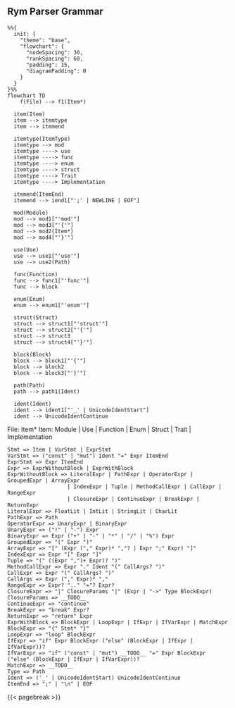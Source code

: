 ## Rym Parser Grammar

```mermaid
%%{
  init: {
    "theme": "base",
    "flowchart": {
      "nodeSpacing": 30,
      "rankSpacing": 60,
      "padding": 15,
      "diagramPadding": 0
    }
  }
}%%
flowchart TD
	f(File) --> f1(Item*)

  item(Item)
  item --> itemtype
  item --> itemend

  itemtype(ItemType)
  itemtype --> mod
  itemtype ----> use
  itemtype ----> func
  itemtype ----> enum
  itemtype ----> struct
  itemtype ----> Trait
  itemtype ----> Implementation

  itemend(ItemEnd)
  itemend --> iend1["';' | NEWLINE | EOF"]

  mod(Module)
  mod --> mod1["'mod'"]
  mod --> mod3["'{'"]
  mod --> mod2(Item*)
  mod --> mod4["'}'"]

  use(Use)
  use --> use1["'use'"]
  use --> use2(Path)

  func(Function)
  func --> func1["'func'"]
  func --> block

  enum(Enum)
  enum --> enum1["'enum'"]

  struct(Struct)
  struct --> struct1["'struct'"]
  struct --> struct2["'{'"]
  struct --> struct3
  struct --> struct4["'}'"]

  block(Block)
  block --> block1["'{'"]
  block --> block2
  block --> block3["'}'"]

  path(Path)
  path --> path1(Ident)

  ident(Ident)
  ident --> ident1["'_' | UnicodeIdentStart"]
  ident --> UnicodeIdentContinue
```

File: Item\*
Item: Module | Use | Function | Enum | Struct | Trait | Implementation

```
Stmt => Item | VarStmt | ExprStmt
VarStmt => ("const" | "mut") Ident "=" Expr ItemEnd
ExprStmt => Expr ItemEnd
Expr => ExprWithoutBlock | ExprWithBlock
ExprWithoutBlock => LiteralExpr | PathExpr | OperatorExpr | GroupedExpr | ArrayExpr
                   | IndexExpr | Tuple | MethodCallExpr | CallExpr | RangeExpr
                   | ClosureExpr | ContinueExpr | BreakExpr | ReturnExpr
LiteralExpr => FloatLit | IntLit | StringLit | CharLit
PathExpr => Path
OperatorExpr => UnaryExpr | BinaryExpr
UnaryExpr => ("!" | "-") Expr
BinaryExpr => Expr ("+" | "-" | "*" | "/" | "%") Expr
GroupedExpr => "(" Expr ")"
ArrayExpr => "[" (Expr ("," Expr)* ","? | Expr ";" Expr) "]"
IndexExpr => Expr "[" Expr "]"
Tuple => "(" ((Expr ",")+ Expr)? ")"
MethodCallExpr => Expr "." Ident "(" CallArgs? ")"
CallExpr => Expr "(" CallArgs? ")"
CallArgs => Expr ("," Expr)* ","
RangeExpr => Expr? ".." "="? Expr?
ClosureExpr => "|" ClosureParams "|" (Expr | "->" Type BlockExpr)
ClosureParams => __TODO__
ContinueExpr => "continue"
BreakExpr => "break" Expr?
ReturnExpr => "return" Expr
ExprWithBlock => BlockExpr | LoopExpr | IfExpr | IfVarExpr | MatchExpr
BlockExpr => "{" Stmt* "}"
LoopExpr => "loop" BlockExpr
IfExpr => "if" Expr BlockExpr ("else" (BlockExpr | IfExpr | IfVarExpr))?
IfVarExpr => "if" ("const" | "mut") __TODO__ "=" Expr BlockExpr ("else" (BlockExpr | IfExpr | IfVarExpr))?
MatchExpr => __TODO__
Type => Path
Ident => ('_' | UnicodeIdentStart) UnicodeIdentContinue
ItemEnd => ";" | "\n" | EOF
```

{{< pagebreak >}}
